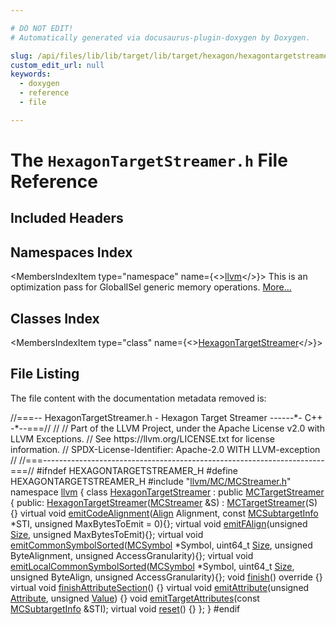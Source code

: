 ```yaml
---

# DO NOT EDIT!
# Automatically generated via docusaurus-plugin-doxygen by Doxygen.

slug: /api/files/lib/lib/target/lib/target/hexagon/hexagontargetstreamer-h
custom_edit_url: null
keywords:
  - doxygen
  - reference
  - file

---
```





# The `HexagonTargetStreamer.h` File Reference

<DoxygenPage pluginConfig={pluginConfig}>



## Included Headers

<IncludesList>
<IncludesListItem
  filePath="llvm/MC/MCStreamer.h"
  permalink="/docs/api/files/include/include/llvm/include/llvm/mc/mcstreamer-h"
  isLocal="true" />
</IncludesList>

## Namespaces Index

<MembersIndex>

<MembersIndexItem
  type="namespace"
  name={<><a href="/docs/api/namespaces/llvm">llvm</a></>}>
This is an optimization pass for GlobalISel generic memory operations. <a href="/docs/api/namespaces/llvm/#details">More...</a>
</MembersIndexItem>

</MembersIndex>

## Classes Index

<MembersIndex>

<MembersIndexItem
  type="class"
  name={<><a href="/docs/api/classes/llvm/hexagontargetstreamer">HexagonTargetStreamer</a></>}>
</MembersIndexItem>

</MembersIndex>


## File Listing

The file content with the documentation metadata removed is:

<ProgramListing>

<Link id="l00001" /><CodeLine lineNumber="1"><span class="doxyHighlightComment">//===-- HexagonTargetStreamer.h - Hexagon Target Streamer ------&#42;- C++ -&#42;--===//</span></CodeLine>
<Link id="l00002" /><CodeLine lineNumber="2"><span class="doxyHighlightComment">//</span></CodeLine>
<Link id="l00003" /><CodeLine lineNumber="3"><span class="doxyHighlightComment">// Part of the LLVM Project, under the Apache License v2.0 with LLVM Exceptions.</span></CodeLine>
<Link id="l00004" /><CodeLine lineNumber="4"><span class="doxyHighlightComment">// See https://llvm.org/LICENSE.txt for license information.</span></CodeLine>
<Link id="l00005" /><CodeLine lineNumber="5"><span class="doxyHighlightComment">// SPDX-License-Identifier: Apache-2.0 WITH LLVM-exception</span></CodeLine>
<Link id="l00006" /><CodeLine lineNumber="6"><span class="doxyHighlightComment">//</span></CodeLine>
<Link id="l00007" /><CodeLine lineNumber="7"><span class="doxyHighlightComment">//===----------------------------------------------------------------------===//</span></CodeLine>
<Link id="l00008" /><CodeLine lineNumber="8"></CodeLine>
<Link id="l00009" /><CodeLine lineNumber="9"><span class="doxyHighlightPreprocessor">#ifndef HEXAGONTARGETSTREAMER&#95;H</span></CodeLine>
<Link id="l00010" /><CodeLine lineNumber="10"><span class="doxyHighlightPreprocessor">#define HEXAGONTARGETSTREAMER&#95;H</span></CodeLine>
<Link id="l00011" /><CodeLine lineNumber="11"></CodeLine>
<Link id="l00012" /><CodeLine lineNumber="12"><span class="doxyHighlightPreprocessor">#include &quot;<a href="/docs/api/files/include/include/llvm/include/llvm/mc/mcstreamer-h">llvm/MC/MCStreamer.h</a>&quot;</span></CodeLine>
<Link id="l00013" /><CodeLine lineNumber="13"></CodeLine>
<Link id="l00014" /><CodeLine lineNumber="14"><span class="doxyHighlightKeyword">namespace </span><span class="doxyHighlight"><a href="/docs/api/namespaces/llvm">llvm</a> &#123;</span></CodeLine>
<Link id="l00015" /><CodeLine lineNumber="15" lineLink="/docs/api/classes/llvm/hexagontargetstreamer"><span class="doxyHighlightKeyword">class </span><span class="doxyHighlight"><a href="/docs/api/classes/llvm/hexagontargetstreamer/#af5dcde4ea54cdd240a7e680544e65300">HexagonTargetStreamer</a> : </span><span class="doxyHighlightKeyword">public</span><span class="doxyHighlight"> <a href="/docs/api/classes/llvm/mctargetstreamer/#acfff4f9a518231ee043200a694fcbafa">MCTargetStreamer</a> &#123;</span></CodeLine>
<Link id="l00016" /><CodeLine lineNumber="16"><span class="doxyHighlightKeyword">public</span><span class="doxyHighlight">:</span></CodeLine>
<Link id="l00017" /><CodeLine lineNumber="17" lineLink="/docs/api/classes/llvm/hexagontargetstreamer/#af5dcde4ea54cdd240a7e680544e65300"><span class="doxyHighlight">  <a href="/docs/api/classes/llvm/hexagontargetstreamer/#af5dcde4ea54cdd240a7e680544e65300">HexagonTargetStreamer</a>(<a href="/docs/api/classes/llvm/mcstreamer">MCStreamer</a> &amp;S) : <a href="/docs/api/classes/llvm/mctargetstreamer/#acfff4f9a518231ee043200a694fcbafa">MCTargetStreamer</a>(S) &#123;&#125;</span></CodeLine>
<Link id="l00018" /><CodeLine lineNumber="18" lineLink="/docs/api/classes/llvm/hexagontargetstreamer/#a6226ecd88ae7b00a63157c267ca1d94e"><span class="doxyHighlight">  </span><span class="doxyHighlightKeyword">virtual</span><span class="doxyHighlight"> </span><span class="doxyHighlightKeywordType">void</span><span class="doxyHighlight"> <a href="/docs/api/classes/llvm/hexagontargetstreamer/#a6226ecd88ae7b00a63157c267ca1d94e">emitCodeAlignment</a>(<a href="/docs/api/structs/llvm/align">Align</a> Alignment, </span><span class="doxyHighlightKeyword">const</span><span class="doxyHighlight"> <a href="/docs/api/classes/llvm/mcsubtargetinfo">MCSubtargetInfo</a> &#42;STI,</span></CodeLine>
<Link id="l00019" /><CodeLine lineNumber="19"><span class="doxyHighlight">                                 </span><span class="doxyHighlightKeywordType">unsigned</span><span class="doxyHighlight"> MaxBytesToEmit = 0)&#123;&#125;;</span></CodeLine>
<Link id="l00020" /><CodeLine lineNumber="20" lineLink="/docs/api/classes/llvm/hexagontargetstreamer/#a88ea039acbcd42400f858d4bfb13e4f1"><span class="doxyHighlight">  </span><span class="doxyHighlightKeyword">virtual</span><span class="doxyHighlight"> </span><span class="doxyHighlightKeywordType">void</span><span class="doxyHighlight"> <a href="/docs/api/classes/llvm/hexagontargetstreamer/#a88ea039acbcd42400f858d4bfb13e4f1">emitFAlign</a>(</span><span class="doxyHighlightKeywordType">unsigned</span><span class="doxyHighlight"> <a href="/docs/api/files/lib/lib/analysis/inlineorder-cpp/#a7ee6f0cb51c3b9056199e9a0001fe8c3a6f6cb72d544962fa333e2e34ce64f719">Size</a>, </span><span class="doxyHighlightKeywordType">unsigned</span><span class="doxyHighlight"> MaxBytesToEmit)&#123;&#125;;</span></CodeLine>
<Link id="l00021" /><CodeLine lineNumber="21" lineLink="/docs/api/classes/llvm/hexagontargetstreamer/#a0c14a63dba8f3a1d8283fd105e315537"><span class="doxyHighlight">  </span><span class="doxyHighlightKeyword">virtual</span><span class="doxyHighlight"> </span><span class="doxyHighlightKeywordType">void</span><span class="doxyHighlight"> <a href="/docs/api/classes/llvm/hexagontargetstreamer/#a0c14a63dba8f3a1d8283fd105e315537">emitCommonSymbolSorted</a>(<a href="/docs/api/classes/llvm/mcsymbol">MCSymbol</a> &#42;Symbol, uint64&#95;t <a href="/docs/api/files/lib/lib/analysis/inlineorder-cpp/#a7ee6f0cb51c3b9056199e9a0001fe8c3a6f6cb72d544962fa333e2e34ce64f719">Size</a>,</span></CodeLine>
<Link id="l00022" /><CodeLine lineNumber="22"><span class="doxyHighlight">                                      </span><span class="doxyHighlightKeywordType">unsigned</span><span class="doxyHighlight"> ByteAlignment,</span></CodeLine>
<Link id="l00023" /><CodeLine lineNumber="23"><span class="doxyHighlight">                                      </span><span class="doxyHighlightKeywordType">unsigned</span><span class="doxyHighlight"> AccessGranularity)&#123;&#125;;</span></CodeLine>
<Link id="l00024" /><CodeLine lineNumber="24" lineLink="/docs/api/classes/llvm/hexagontargetstreamer/#a9c99087c4a4acc94b87759de00b2fa15"><span class="doxyHighlight">  </span><span class="doxyHighlightKeyword">virtual</span><span class="doxyHighlight"> </span><span class="doxyHighlightKeywordType">void</span><span class="doxyHighlight"> <a href="/docs/api/classes/llvm/hexagontargetstreamer/#a9c99087c4a4acc94b87759de00b2fa15">emitLocalCommonSymbolSorted</a>(<a href="/docs/api/classes/llvm/mcsymbol">MCSymbol</a> &#42;Symbol, uint64&#95;t <a href="/docs/api/files/lib/lib/analysis/inlineorder-cpp/#a7ee6f0cb51c3b9056199e9a0001fe8c3a6f6cb72d544962fa333e2e34ce64f719">Size</a>,</span></CodeLine>
<Link id="l00025" /><CodeLine lineNumber="25"><span class="doxyHighlight">                                           </span><span class="doxyHighlightKeywordType">unsigned</span><span class="doxyHighlight"> ByteAlign,</span></CodeLine>
<Link id="l00026" /><CodeLine lineNumber="26"><span class="doxyHighlight">                                           </span><span class="doxyHighlightKeywordType">unsigned</span><span class="doxyHighlight"> AccessGranularity)&#123;&#125;;</span></CodeLine>
<Link id="l00027" /><CodeLine lineNumber="27" lineLink="/docs/api/classes/llvm/hexagontargetstreamer/#a3a2cd963fac9fb30a4a5754454b5e76d"><span class="doxyHighlight">  </span><span class="doxyHighlightKeywordType">void</span><span class="doxyHighlight"> <a href="/docs/api/classes/llvm/hexagontargetstreamer/#a3a2cd963fac9fb30a4a5754454b5e76d">finish</a>()</span><span class="doxyHighlightKeyword"> override </span><span class="doxyHighlight">&#123;&#125;</span></CodeLine>
<Link id="l00028" /><CodeLine lineNumber="28"></CodeLine>
<Link id="l00029" /><CodeLine lineNumber="29" lineLink="/docs/api/classes/llvm/hexagontargetstreamer/#ad5a66691aa04a3c438f3402172850779"><span class="doxyHighlight">  </span><span class="doxyHighlightKeyword">virtual</span><span class="doxyHighlight"> </span><span class="doxyHighlightKeywordType">void</span><span class="doxyHighlight"> <a href="/docs/api/classes/llvm/hexagontargetstreamer/#ad5a66691aa04a3c438f3402172850779">finishAttributeSection</a>() &#123;&#125;</span></CodeLine>
<Link id="l00030" /><CodeLine lineNumber="30"></CodeLine>
<Link id="l00031" /><CodeLine lineNumber="31" lineLink="/docs/api/classes/llvm/hexagontargetstreamer/#aa5377435d3b9da72f539a9f37364eb9e"><span class="doxyHighlight">  </span><span class="doxyHighlightKeyword">virtual</span><span class="doxyHighlight"> </span><span class="doxyHighlightKeywordType">void</span><span class="doxyHighlight"> <a href="/docs/api/classes/llvm/hexagontargetstreamer/#aa5377435d3b9da72f539a9f37364eb9e">emitAttribute</a>(</span><span class="doxyHighlightKeywordType">unsigned</span><span class="doxyHighlight"> <a href="/docs/api/classes/llvm/attribute">Attribute</a>, </span><span class="doxyHighlightKeywordType">unsigned</span><span class="doxyHighlight"> <a href="/docs/api/classes/llvm/value">Value</a>) &#123;&#125;</span></CodeLine>
<Link id="l00032" /><CodeLine lineNumber="32"></CodeLine>
<Link id="l00033" /><CodeLine lineNumber="33"><span class="doxyHighlight">  </span><span class="doxyHighlightKeywordType">void</span><span class="doxyHighlight"> <a href="/docs/api/classes/llvm/hexagontargetstreamer/#a5054529ea7e565e73dfc1d396dc50303">emitTargetAttributes</a>(</span><span class="doxyHighlightKeyword">const</span><span class="doxyHighlight"> <a href="/docs/api/classes/llvm/mcsubtargetinfo">MCSubtargetInfo</a> &amp;STI);</span></CodeLine>
<Link id="l00034" /><CodeLine lineNumber="34"></CodeLine>
<Link id="l00035" /><CodeLine lineNumber="35" lineLink="/docs/api/classes/llvm/hexagontargetstreamer/#ad9b1408dc7c3cb8edec164462208e223"><span class="doxyHighlight">  </span><span class="doxyHighlightKeyword">virtual</span><span class="doxyHighlight"> </span><span class="doxyHighlightKeywordType">void</span><span class="doxyHighlight"> <a href="/docs/api/classes/llvm/hexagontargetstreamer/#ad9b1408dc7c3cb8edec164462208e223">reset</a>() &#123;&#125;</span></CodeLine>
<Link id="l00036" /><CodeLine lineNumber="36"><span class="doxyHighlight">&#125;;</span></CodeLine>
<Link id="l00037" /><CodeLine lineNumber="37"><span class="doxyHighlight">&#125;</span></CodeLine>
<Link id="l00038" /><CodeLine lineNumber="38"></CodeLine>
<Link id="l00039" /><CodeLine lineNumber="39"><span class="doxyHighlightPreprocessor">#endif</span></CodeLine>

</ProgramListing>


</DoxygenPage>
